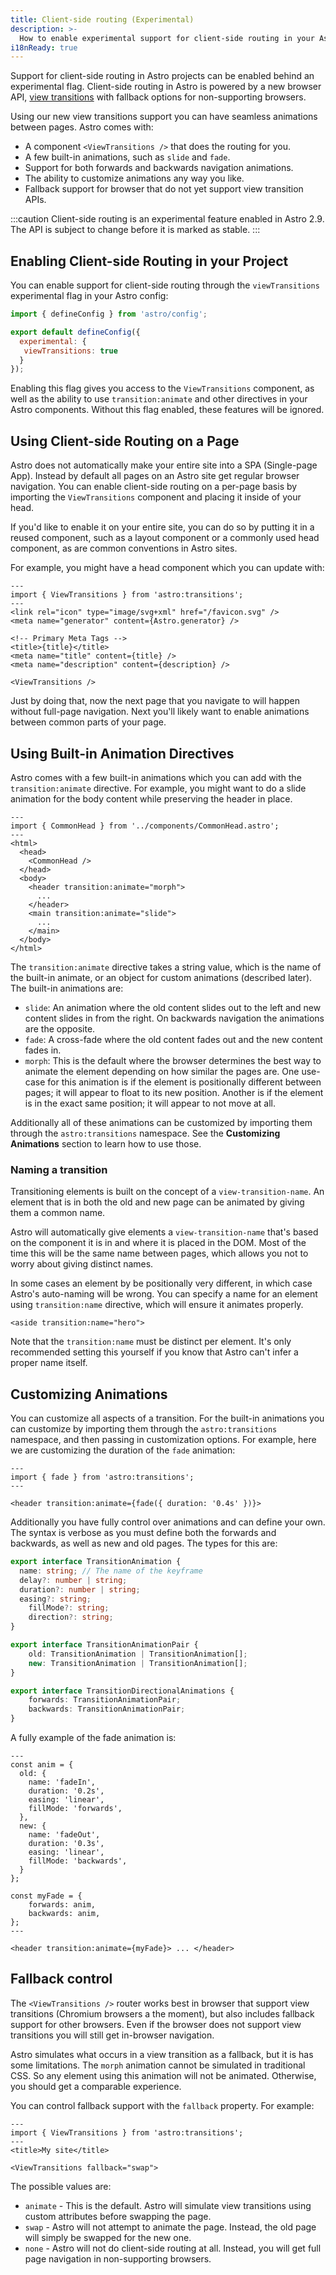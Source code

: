 ```yaml
---
title: Client-side routing (Experimental)
description: >-
  How to enable experimental support for client-side routing in your Astro site.
i18nReady: true
---
```


Support for client-side routing in Astro projects can be enabled behind an experimental flag. Client-side routing in Astro is powered by a new browser API, [view transitions](https://developer.chrome.com/docs/web-platform/view-transitions/) with fallback options for non-supporting browsers.

Using our new view transitions support you can have seamless animations between pages. Astro comes with:

- A component `<ViewTransitions />` that does the routing for you.
- A few built-in animations, such as `slide` and `fade`.
- Support for both forwards and backwards navigation animations.
- The ability to customize animations any way you like.
- Fallback support for browser that do not yet support view transition APIs.

:::caution
Client-side routing is an experimental feature enabled in Astro 2.9. The API is subject to change before it is marked as stable.
:::

## Enabling Client-side Routing in your Project

You can enable support for client-side routing through the `viewTransitions` experimental flag in your Astro config:

```js title="astro.config.mjs" ins={4-6}
import { defineConfig } from 'astro/config';

export default defineConfig({
  experimental: {
   viewTransitions: true
  }
});
```

Enabling this flag gives you access to the `ViewTransitions` component, as well as the ability to use `transition:animate` and other directives in your Astro components. Without this flag enabled, these features will be ignored.

## Using Client-side Routing on a Page

Astro does not automatically make your entire site into a SPA (Single-page App). Instead by default all pages on an Astro site get regular browser navigation. You can enable client-side routing on a per-page basis by importing the `ViewTransitions` component and placing it inside of your head.

If you'd like to enable it on your entire site, you can do so by putting it in a reused component, such as a layout component or a commonly used head component, as are common conventions in Astro sites.

For example, you might have a head component which you can update with:

```astro title="components/CommonHead.astro" ins={2,12}
---
import { ViewTransitions } from 'astro:transitions';
---
<link rel="icon" type="image/svg+xml" href="/favicon.svg" />
<meta name="generator" content={Astro.generator} />

<!-- Primary Meta Tags -->
<title>{title}</title>
<meta name="title" content={title} />
<meta name="description" content={description} />

<ViewTransitions />
```

Just by doing that, now the next page that you navigate to will happen without full-page navigation. Next you'll likely want to enable animations between common parts of your page.

## Using Built-in Animation Directives

Astro comes with a few built-in animations which you can add with the `transition:animate` directive. For example, you might want to do a slide animation for the body content while preserving the header in place.

```astro
---
import { CommonHead } from '../components/CommonHead.astro';
---
<html>
  <head>
    <CommonHead />
  </head>
  <body>
    <header transition:animate="morph">
      ...
    </header>
    <main transition:animate="slide">
      ...
    </main>
  </body>
</html>
```

The `transition:animate` directive takes a string value, which is the name of the built-in animate, or an object for custom animations (described later). The built-in animations are:

- `slide`: An animation where the old content slides out to the left and new content slides in from the right. On backwards navigation the animations are the opposite.
- `fade`: A cross-fade where the old content fades out and the new content fades in.
- `morph`: This is the default where the browser determines the best way to animate the element depending on how similar the pages are. One use-case for this animation is if the element is positionally different between pages; it will appear to float to its new position. Another is if the element is in the exact same position; it will appear to not move at all.

Additionally all of these animations can be customized by importing them through the `astro:transitions` namespace. See the __Customizing Animations__ section to learn how to use those.

### Naming a transition

Transitioning elements is built on the concept of a `view-transition-name`. An element that is in both the old and new page can be animated by giving them a common name.

Astro will automatically give elements a `view-transition-name` that's based on the component it is in and where it is placed in the DOM. Most of the time this will be the same name between pages, which allows you not to worry about giving distinct names.

In some cases an element by be positionally very different, in which case Astro's auto-naming will be wrong. You can specify a name for an element using `transition:name` directive, which will ensure it animates properly.

```astro
<aside transition:name="hero">
```

Note that the `transition:name` must be distinct per element. It's only recommended setting this yourself if you know that Astro can't infer a proper name itself.

## Customizing Animations

You can customize all aspects of a transition. For the built-in animations you can customize by importing them through the `astro:transitions` namespace, and then passing in customization options. For example, here we are customizing the duration of the `fade` animation:

```astro
---
import { fade } from 'astro:transitions';
---

<header transition:animate={fade({ duration: '0.4s' })}>
```

Additionally you have fully control over animations and can define your own. The syntax is verbose as you must define both the forwards and backwards, as well as new and old pages. The types for this are:

```ts
export interface TransitionAnimation {
  name: string; // The name of the keyframe
  delay?: number | string;
  duration?: number | string;
  easing?: string;
	fillMode?: string;
	direction?: string;
}

export interface TransitionAnimationPair {
	old: TransitionAnimation | TransitionAnimation[];
	new: TransitionAnimation | TransitionAnimation[];
}

export interface TransitionDirectionalAnimations {
	forwards: TransitionAnimationPair;
	backwards: TransitionAnimationPair;
}
```

A fully example of the fade animation is:

```astro
---
const anim = {
  old: {
    name: 'fadeIn',
    duration: '0.2s',
    easing: 'linear',
    fillMode: 'forwards',
  },
  new: {
    name: 'fadeOut',
    duration: '0.3s',
    easing: 'linear',
    fillMode: 'backwards',
  }
};

const myFade = {
	forwards: anim,
	backwards: anim,
};
---

<header transition:animate={myFade}> ... </header>
```

## Fallback control

The `<ViewTransitions />` router works best in browser that support view transitions (Chromium browsers a the moment), but also includes fallback support for other browsers. Even if the browser does not support view transitions you will still get in-browser navigation.

Astro simulates what occurs in a view transition as a fallback, but it is has some limitations. The `morph` animation cannot be simulated in traditional CSS. So any element using this animation will not be animated. Otherwise, you should get a comparable experience.

You can control fallback support with the `fallback` property. For example:

```astro
---
import { ViewTransitions } from 'astro:transitions';
---
<title>My site</title>

<ViewTransitions fallback="swap">
```

The possible values are:

- `animate` - This is the default. Astro will simulate view transitions using custom attributes before swapping the page.
- `swap` - Astro will not attempt to animate the page. Instead, the old page will simply be swapped for the new one.
- `none` - Astro will not do client-side routing at all. Instead, you will get full page navigation in non-supporting browsers.
